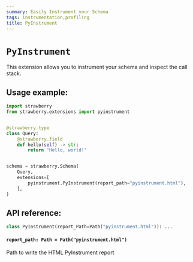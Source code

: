 ```yaml
---
summary: Easily Instrument your Schema
tags: instrumentation,profiling
title: PyInstrument
---
```


# `PyInstrument`

This extension allows you to instrument your schema and inspect the call stack.

## Usage example:

```python
import strawberry
from strawberry.extensions import pyinstrument


@strawberry.type
class Query:
    @strawberry.field
    def hello(self) -> str:
        return "Hello, world!"


schema = strawberry.Schema(
    Query,
    extensions=[
        pyinstrument.PyInstrument(report_path="pyinstrument.html"),
    ],
)
```

## API reference:

```python
class PyInstrument(report_Path=Path("pyinstrument.html")): ...
```

#### `report_path: Path = Path("pyinstrument.html")`

Path to write the HTML PyInstrument report